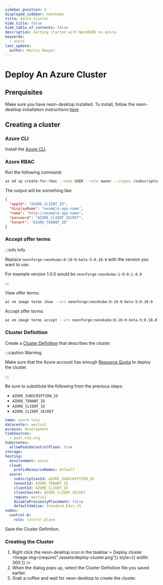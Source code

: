 ```yaml
---
sidebar_position: 4
displayed_sidebar: neonkube
title: Azure Cluster
hide_title: false
hide_table_of_contents: false
description: Getting started with NeonKUBE on Azure.
keywords:
  - azure
last_update:
  author: Marcus Bowyer
---
```



# Deploy An Azure Cluster

## Prerquisites

Make sure you have neon-desktop installed. To install, follow the neon-desktop
installation instructions [here](./neon-desktop)

## Creating a cluster

### Azure CLI

Install the
[Azure CLI](https://api-docs.neonforge.com/neonkube/api/Neon.Kube.ClusterDef.ClusterDefinition.html).

### Azure RBAC

Run the following command:

```bash
az ad sp create-for-rbac --name USER --role owner --scopes /subscriptions/AZURE_SUBSCRIPTION_ID
```

The output will be something like:

```json
{
  "appId": "AZURE_CLIENT_ID",
  "displayName": "example-app-name",
  "name": "http://example-app-name",
  "password": "AZURE_CLIENT_SECRET",
  "tenant": "AZURE_TENANT_ID"
}
```
### Accept offer terms

:::info Info

Replace `neonforge:neonkube:0-10-0-beta-5:0.10.0` with the version you want to use.

For example version 1.0.0 would be `neonforge:neonkube:1-0-0:1.0.0`

:::

View offer terms:
```bash
az vm image terms show --urn neonforge:neonkube:0-10-0-beta-5:0.10.0
```

Accept offer terms:
```bash
az vm image terms accept --urn neonforge:neonkube:0-10-0-beta-5:0.10.0
```


### Cluster Definition

Create a
[Cluster Definition](https://api-docs.neonforge.com/neonkube/api/Neon.Kube.ClusterDef.ClusterDefinition.html)
that describes the cluster.

:::caution Warning

Make sure that the Azure account has enough
[Resource Quota](https://learn.microsoft.com/en-us/azure/azure-resource-manager/management/azure-subscription-service-limits)
to deploy the cluster.

:::

Be sure to substitute the following from the previous steps:

- `AZURE_SUBSCRIPTION_ID`
- `AZURE_TENANT_ID`
- `AZURE_CLIENT_ID`
- `AZURE_CLIENT_SECRET`

```yaml
name: azure-tiny
datacenter: westus2
purpose: development
timeSources:
  - pool.ntp.org
kubernetes:
  allowPodsOnControlPlane: true
storage:
hosting:
  environment: azure
  cloud:
    prefixResourceNames: default
  azure:
    subscriptionId: AZURE_SUBSCRIPTION_ID
    tenantId: AZURE_TENANT_ID
    clientId: AZURE_CLIENT_ID
    clientSecret: AZURE_CLIENT_SECRET
    region: westus2
    disableProximityPlacement: false
    defaultVmSize: Standard_E4vs_v5
nodes:
  control-0:
    role: control-plane
```

Save the Cluster Definition.

### Creating the Cluster

1. Right click the neon-desktop icon in the taskbar > Deploy cluster
   <Image img={require("./assets/deploy-cluster.png")} style={{ width: 300 }} />
2. When the dialog pops up, select the Cluster Definition file you saved
   earlier.
3. Grab a coffee and wait for neon-desktop to create the cluster.
